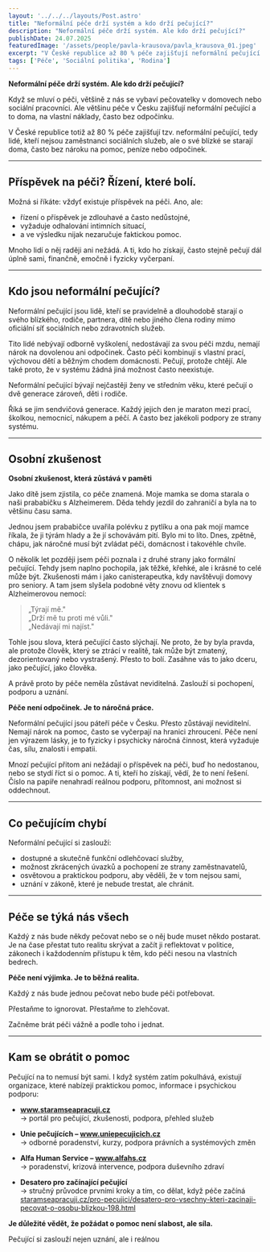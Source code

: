 ```yaml
---
layout: '../../../layouts/Post.astro'
title: "Neformální péče drží systém a kdo drží pečující?"
description: "Neformální péče drží systém. Ale kdo drží pečující?"
publishDate: 24.07.2025
featuredImage: '/assets/people/pavla-krausova/pavla_krausova_01.jpeg'
excerpt: "V České republice až 80 % péče zajišťují neformální pečující – doma, na vlastní náklady, často bez odpočinku."
tags: ['Péče', 'Sociální politika', 'Rodina']
---
```



**Neformální péče drží systém. Ale kdo drží pečující?**

Když se mluví o péči, většině z nás se vybaví pečovatelky v domovech nebo sociální pracovníci. Ale většinu péče v Česku zajišťují neformální pečující a to doma, na vlastní náklady, často bez odpočinku.

V České republice totiž až 80 % péče zajišťují tzv. neformální pečující, tedy lidé, kteří nejsou zaměstnanci sociálních služeb, ale o své blízké se starají doma, často bez nároku na pomoc, peníze nebo odpočinek.

---

## Příspěvek na péči? Řízení, které bolí.

Možná si říkáte: vždyť existuje příspěvek na péči. Ano, ale:

- řízení o příspěvek je zdlouhavé a často nedůstojné,
- vyžaduje odhalování intimních situací,
- a ve výsledku nijak nezaručuje faktickou pomoc.

Mnoho lidí o něj raději ani nežádá. A ti, kdo ho získají, často stejně pečují dál úplně sami, finančně, emočně i fyzicky vyčerpaní.

---

## Kdo jsou neformální pečující?

Neformální pečující jsou lidě, kteří se pravidelně a dlouhodobě starají o svého blízkého, rodiče, partnera, dítě nebo jiného člena rodiny mimo oficiální síť sociálních nebo zdravotních služeb.

Tito lidé nebývají odborně vyškolení, nedostávají za svou péči mzdu, nemají nárok na dovolenou ani odpočinek. Často péči kombinují s vlastní prací, výchovou dětí a běžným chodem domácnosti. Pečují, protože chtějí. Ale také proto, že v systému žádná jiná možnost často neexistuje.

Neformální pečující bývají nejčastěji ženy ve středním věku, které pečují o dvě generace zároveň, děti i rodiče.

Říká se jim sendvičová generace. Každý jejich den je maraton mezi prací, školkou, nemocnicí, nákupem a péčí. A často bez jakékoli podpory ze strany systému.

---

## Osobní zkušenost

**Osobní zkušenost, která zůstává v paměti**

Jako dítě jsem zjistila, co péče znamená. Moje mamka se doma starala o naši prababičku s Alzheimerem. Děda tehdy jezdil do zahraničí a byla na to většinu času sama.

Jednou jsem prababičce uvařila polévku z pytlíku a ona pak mojí mamce říkala, že ji týrám hlady a že jí schovávám pití. Bylo mi to líto. Dnes, zpětně, chápu, jak náročné musí být zvládat péči, domácnost i takovéhle chvíle.

O několik let později jsem péči poznala i z druhé strany jako formální pečující. Tehdy jsem naplno pochopila, jak těžké, křehké, ale i krásné to celé může být. Zkušenosti mám i jako canisterapeutka, kdy navštěvuji domovy pro seniory. A tam jsem slyšela podobné věty znovu od klientek s Alzheimerovou nemocí: 

> „Týrají mě."  
> „Drží mě tu proti mé vůli."  
> „Nedávají mi najíst."

Tohle jsou slova, která pečující často slýchají. Ne proto, že by byla pravda, ale protože člověk, který se ztrácí v realitě, tak může být zmatený, dezorientovaný nebo vystrašený. Přesto to bolí. Zasáhne vás to jako dceru, jako pečující, jako člověka.

A právě proto by péče neměla zůstávat neviditelná. Zaslouží si pochopení, podporu a uznání.

**Péče není odpočinek. Je to náročná práce.**

Neformální pečující jsou páteří péče v Česku. Přesto zůstávají neviditelní. Nemají nárok na pomoc, často se vyčerpají na hranici zhroucení. Péče není jen výrazem lásky, je to fyzicky i psychicky náročná činnost, která vyžaduje čas, sílu, znalosti i empatii.

Mnozí pečující přitom ani nežádají o příspěvek na péči, buď ho nedostanou, nebo se stydí říct si o pomoc. A ti, kteří ho získají, vědí, že to není řešení. Číslo na papíře nenahradí reálnou podporu, přítomnost, ani možnost si oddechnout.

---

## Co pečujícím chybí

Neformální pečující si zaslouží:

- dostupné a skutečně funkční odlehčovací služby,
- možnost zkrácených úvazků a pochopení ze strany zaměstnavatelů,
- osvětovou a praktickou podporu, aby věděli, že v tom nejsou sami,
- uznání v zákoně, které je nebude trestat, ale chránit.

---

## Péče se týká nás všech

Každý z nás bude někdy pečovat nebo se o něj bude muset někdo postarat. Je na čase přestat tuto realitu skrývat a začít ji reflektovat v politice, zákonech i každodenním přístupu k těm, kdo péči nesou na vlastních bedrech.

**Péče není výjimka. Je to běžná realita.**

Každý z nás bude jednou pečovat nebo bude péči potřebovat.

Přestaňme to ignorovat. Přestaňme to zlehčovat.

Začněme brát péči vážně a podle toho i jednat.

---

## Kam se obrátit o pomoc

Pečující na to nemusí být sami. I když systém zatím pokulhává, existují organizace, které nabízejí praktickou pomoc, informace i psychickou podporu:

- **www.staramseapracuji.cz**  
  → portál pro pečující, zkušenosti, podpora, přehled služeb

- **Unie pečujících – www.uniepecujicich.cz**  
  → odborné poradenství, kurzy, podpora právních a systémových změn

- **Alfa Human Service – www.alfahs.cz**  
  → poradenství, krizová intervence, podpora duševního zdraví

- **Desatero pro začínající pečující**  
  → stručný průvodce prvními kroky a tím, co dělat, když péče začíná  
  [staramseapracuji.cz/pro-pecujici/desatero-pro-vsechny-kteri-zacinaji-pecovat-o-osobu-blizkou-198.html](https://staramseapracuji.cz/pro-pecujici/desatero-pro-vsechny-kteri-zacinaji-pecovat-o-osobu-blizkou-198.html)

**Je důležité vědět, že požádat o pomoc není slabost, ale síla.**

Pečující si zaslouží nejen uznání, ale i reálnou
